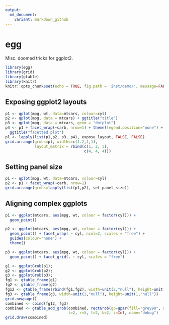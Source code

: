 ```yaml
---
output:
  md_document:
    variant: markdown_github
---
```

# egg

Misc. doomed tricks for ggplot2.

```r
library(egg)
library(grid)
library(gtable)
library(knitr)
knitr::opts_chunk$set(echo = TRUE, fig.path = 'inst/demo/', message=FALSE, warning=FALSE)
```


## Exposing ggplot2 layouts

```r
p1 <- qplot(mpg, wt, data=mtcars, colour=cyl)
p2 <- qplot(mpg, data = mtcars) + ggtitle("title")
p3 <- qplot(mpg, data = mtcars, geom = "dotplot")
p4 <- p1 + facet_wrap(~carb, nrow=1) + theme(legend.position="none") +
  ggtitle("facetted plot")
pl <- lapply(list(p1,p2, p3, p4), expose_layout, FALSE, FALSE)
grid.arrange(grobs=pl, widths=c(1.2,1,1),
             layout_matrix = rbind(c(1, 2, 3),
                                   c(4, 4, 4)))
```



## Setting panel size

```r
p1 <- qplot(mpg, wt, data=mtcars, colour=cyl)
p2 <- p1 + facet_wrap(~carb, nrow=1) 
grid.arrange(grobs=lapply(list(p1,p2), set_panel_size))
```


## Aligning complex ggplots

```r
p1 <- ggplot(mtcars, aes(mpg, wt, colour = factor(cyl))) +
  geom_point() 

p2 <- ggplot(mtcars, aes(mpg, wt, colour = factor(cyl))) +
  geom_point() + facet_wrap( ~ cyl, ncol=2, scales = "free") +
  guides(colour="none") +
  theme()

p3 <- ggplot(mtcars, aes(mpg, wt, colour = factor(cyl))) +
  geom_point() + facet_grid(. ~ cyl, scales = "free")

g1 <- ggplotGrob(p1);
g2 <- ggplotGrob(p2);
g3 <- ggplotGrob(p3);
fg1 <- gtable_frame(g1)
fg2 <- gtable_frame(g2)
fg12 <- gtable_frame(rbind(fg1,fg2), width=unit(2,"null"), height=unit(1,"null"))
fg3 <- gtable_frame(g3, width=unit(1,"null"), height=unit(1,"null"))
grid.newpage()
combined <- cbind(fg12, fg3)
combined <- gtable_add_grob(combined, rectGrob(gp=gpar(fill="grey98", alpha=0.5, lty=2, lwd=1.5)),
                            l=2, r=5, t=2, b=2, z=Inf, name="debug")
grid.draw(combined)

```

